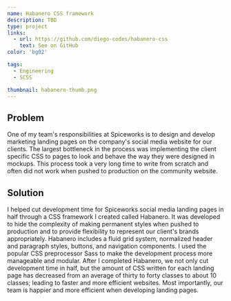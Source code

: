 ```yaml
---
name: Habanero CSS framework
description: TBD
type: project
links:
  - url: https://github.com/diego-codes/habanero-css
    text: See on GitHub
color: 'bg02'

tags:
  - Engineering
  - SCSS

thumbnail: habanero-thumb.png
---
```


## Problem

One of my team's responsibilities at Spiceworks is to design and develop marketing landing pages on the company's social media website for our clients. The largest bottleneck in the process was implementing the client specific CSS to pages to look and behave the way they were designed in mockups. This process took a very long time to write from scratch and often did not work when pushed to production on the community website.

## Solution

I helped cut development time for Spiceworks social media landing pages in half through a CSS framework I created called Habanero. It was developed to hide the complexity of making permanent styles when pushed to production and to provide flexibility to represent our client's brands appropriately. Habanero includes a fluid grid system, normalized header and paragraph styles, buttons, and navigation components. I used the popular CSS preprocessor Sass to make the development process more manageable and modular.
After I completed Habanero, we not only cut development time in half, but the amount of CSS written for each landing page has decreased from an average of thirty to forty classes to about 10 classes; leading to faster and more efficient websites. Most importantly, our team is happier and more efficient when developing landing pages.
